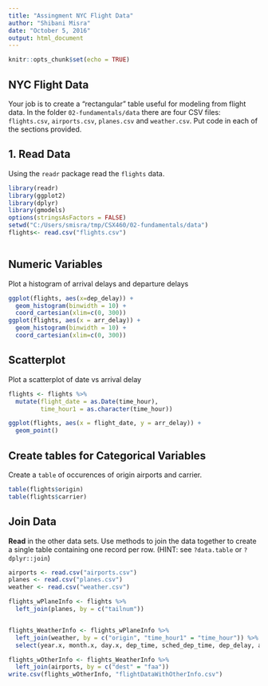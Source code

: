 ---
title: "Assingment NYC Flight Data"
author: "Shibani Misra"
date: "October 5, 2016"
output: html_document
---

```{r setup, include=FALSE}
knitr::opts_chunk$set(echo = TRUE)
```

## NYC Flight Data

Your job is to create a "rectangular" table useful for modeling from flight data. In the folder `02-fundamentals/data` there are four CSV files: `flights.csv`, `airports.csv`, `planes.csv` and `weather.csv`.  Put code in each of the sections provided.


<!-- install.packages("readr") -->
<!-- install.packages("ggplot2") -->
<!-- install.packages("dplyr") -->
<!-- install.packages("gmodels") -->


## 1. Read Data

Using the `readr` package read the `flights` data.

```{r}
library(readr)
library(ggplot2)
library(dplyr)
library(gmodels)
options(stringsAsFactors = FALSE)
setwd("C:/Users/smisra/tmp/CSX460/02-fundamentals/data")
flights<- read.csv("flights.csv")



```

## Numeric Variables  

Plot a histogram of arrival delays and departure delays 

```{r}
ggplot(flights, aes(x=dep_delay)) +
  geom_histogram(binwidth = 10) +
  coord_cartesian(xlim=c(0, 300))
ggplot(flights, aes(x = arr_delay)) +
  geom_histogram(binwidth = 10) +
  coord_cartesian(xlim=c(0, 300))
```

## Scatterplot

Plot a scatterplot of date vs arrival delay 

```{r}
flights <- flights %>% 
  mutate(flight_date = as.Date(time_hour),
         time_hour1 = as.character(time_hour))

ggplot(flights, aes(x = flight_date, y = arr_delay)) +
  geom_point()

```



## Create tables for Categorical Variables

Create a `table` of occurences of origin airports and carrier.

```{r}
table(flights$origin)
table(flights$carrier)

```


## Join Data

**Read** in the other data sets. Use methods to join the data together to create a single table containing one record per row.  (HINT: see `?data.table` or `?dplyr::join`)

```{r}
airports <- read.csv("airports.csv")
planes <- read.csv("planes.csv")
weather <- read.csv("weather.csv")

flights_wPlaneInfo <- flights %>% 
  left_join(planes, by = c("tailnum")) 


flights_WeatherInfo <- flights_wPlaneInfo %>% 
  left_join(weather, by = c("origin", "time_hour1" = "time_hour")) %>% 
  select(year.x, month.x, day.x, dep_time, sched_dep_time, dep_delay, arr_time, sched_arr_time, arr_delay, carrier, flight, tailnum, origin, dest, distance, hour.x, minute, time_hour, flight_date, type, manufacturer, model, engines, seats, speed, engine, temp, dewp, humid, wind_dir, wind_speed, wind_gust, precip, pressure, visib)

flights_wOtherInfo <- flights_WeatherInfo %>% 
  left_join(airports, by = c("dest" = "faa"))
write.csv(flights_wOtherInfo, "flightDataWithOtherInfo.csv")
```



